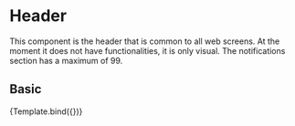
<Meta 
    title="Components/Menus/Header" 
    component={Header}
/>

# Header
This component is the header that is common to all web screens. At the moment it does not have functionalities, it is only visual. The notifications section has a maximum of 99.

<Props of={Header} />



## Basic
<Canvas>
  <Story 
    name="Basic"
    args={{
        count : 0
    }}
   >
        {Template.bind({})}
  </Story>
</Canvas>

<ArgsTable story="Basic" />











